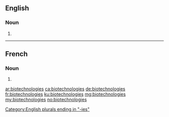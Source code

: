 ==English==

===Noun===
{{head|en|plural}}

# {{plural of|biotechnology|lang=en|nocat=1}}

[[Category:English plurals ending in "-ies"]]

----

==French==

===Noun===
{{head|fr|plural}}

# {{plural of|biotechnologie|lang=fr|nocat=1}}

[[ar:biotechnologies]]
[[ca:biotechnologies]]
[[de:biotechnologies]]
[[fr:biotechnologies]]
[[ku:biotechnologies]]
[[mg:biotechnologies]]
[[my:biotechnologies]]
[[no:biotechnologies]]